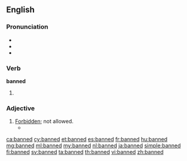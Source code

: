 ==English==

===Pronunciation===
* {{IPA|/bænd/}}
* {{rhymes|ænd}}
* {{homophones|lang=en|band}}

===Verb===
'''banned'''

# {{en-past of|ban}}

===Adjective===
{{en-adj}}

# [[forbidden|Forbidden]]; not allowed.
#*{{quote-magazine|date=2013-08-10|volume=408|issue=8848|magazine={{w|The Economist}}
|title=[http://www.economist.com/news/leaders/21583270-new-zealands-plan-regulate-designer-drugs-better-trying-ban-them-and-failing-new A new prescription]
|passage=As the world's drug habit shows, governments are failing in their quest to monitor every London window-box and Andean hillside for '''banned''' plants.}}

[[ca:banned]]
[[cy:banned]]
[[et:banned]]
[[es:banned]]
[[fr:banned]]
[[hu:banned]]
[[mg:banned]]
[[ml:banned]]
[[my:banned]]
[[nl:banned]]
[[ja:banned]]
[[simple:banned]]
[[fi:banned]]
[[sv:banned]]
[[ta:banned]]
[[th:banned]]
[[vi:banned]]
[[zh:banned]]